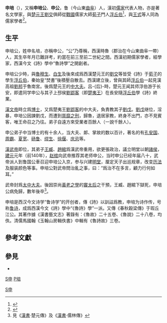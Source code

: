 {{Infobox Biography
| date_of_birth  = 約前219年
| place_of_birth = 中國曲阜縣
| date_of_death  = 約前135年
| place_of_death = 其家中
| occupation = 文學家，儒家學者
}}
{{儒学}}
'''申培'''（{{bd|约前219年||約前135年||catIdx=S}}），又稱'''申培公'''、'''申公'''，鲁（今山東[[曲阜|曲阜]]）人，漢初[[儒家|儒家]]代表人物，亦是著名文學家，與[[楚元王|楚元王]][[劉交|劉交]]俱師從[[戰國|戰國]]儒家大師[[荀子|荀子]]門人[[浮丘伯|浮丘伯]]<ref>{{Cite book|author=[[班固|班固]]|title=《[[漢書|漢書]]．楚元王传》|edition=2010年重印本|publisher=[[臺灣商務印書館|臺灣商務印書館]]|location=[[臺北市|臺北市]]|year=2010|isbn=9789570525052|language=zh-tw|accessdate=2011-07-10}}</ref>，與[[王式_(漢朝)|王式]]等人同為儒家學者<ref>{{Cite book|author=[[班固|班固]]|title=《[[漢書|漢書]]．儒林傳．申培傳》|edition=2010年重印本|publisher=[[臺灣商務印書館|臺灣商務印書館]]|location=[[臺北市|臺北市]]|year=2010|isbn=9789570525052|language=zh-tw|accessdate=2011-07-10}}</ref>。

==生平==
申培公，姓申名培，亦稱申公，“公”乃尊稱，西漢時魯（郡治在今山東曲阜一帶）人，其生卒年月已難詳考，約當在前三至前二世紀之間。西漢初期儒家學者，經學家，西漢今文《詩》學中“魯詩學”之開創者。

申培公少時，與[[魯穆生|魯穆生]]、[[白生|白生]]及後來成爲西漢楚元王的[[劉交|劉交]]等皆受《詩》于[[荀子|荀子]]的學生[[浮丘伯|浮丘伯]]，秦始皇“焚書”後積壓自散去。西漢建立後，曾與其師[[浮丘伯|浮丘伯]]一起見漢高祖[[劉邦|劉邦]]于魯南宮。後爲楚元王的[[中大夫|中大夫]]。吕-{后}-時，楚元王闻其师浮伯游于长安，即遣同学申公与其子上邳侯[[劉郢客|劉郢客]]（即[[楚夷王|楚夷王]]）在長安隨[[浮丘伯|浮丘伯]]學《詩》終業。

[[漢文帝|漢文帝]]時立爲[[博士|博士]]，又爲楚夷王[[劉郢客|劉郢客]]的中大夫，負責教其子[[劉戊|劉戊]]。[[劉戊|劉戊]]继位，淫暴，申培公因諫劉戊，而遭到[[胥靡之刑|胥靡之刑]]，歸魯，退居家教，終身不出門，亦不見賓客，唯王命召之乃往。弟子自遠方來受業者百餘人（一說千餘人）。

申公弟子中当博士的有十余人，当大夫、郞、掌故的数以百计，著名的有[[孔安国|孔安国]]、[[周霸|周霸]]、[[夏宽|夏宽]]、[[砀鲁|砀鲁]]、[[缪生|缪生]]、[[徐偃|徐偃]]、[[庆忌|庆忌]]等。

[[漢武帝|漢武帝]]即位，其弟子[[王臧|王臧]]、[[趙綰|趙綰]]爲漢武帝重用，欲更張政治，議立明堂以朝[[諸侯|諸侯]]，[[建元_(汉朝)|建元]]元年（前140年），[[赵绾|赵绾]]向武帝推荐其老师申公，当时申公已经年届八十，武帝派人到鲁国公車召迎申培公入京，参与兴建[[明堂|明堂]]，厘定天子出巡规章，改变[[历法|历法]]及服装颜色等事。申培公對武帝問治亂之事，曰：“爲治不在多言，顧力行何如耳。”

武帝封爲[[太中大夫|太中大夫]]。後因崇尚[[黃老之學|黃老之學]]的[[竇皇后_(漢文帝)|竇太后]]之干預，王臧、趙綰下獄死，申培公病免歸，數年後卒<ref>見《[[漢書|漢書]]·楚元傳》及《[[漢書|漢書]]·儒林傳》</ref>。

申培是西汉今文诗学“鲁诗学”的开创者，傳《詩》以訓詁爲教，申培为诗作传，号称[[鲁诗|鲁诗]]，成爲西漢今文《詩》學中“《魯詩》學”一派。又傳《春秋穀梁傳》于瑕丘江公。其著作據《漢書藝文志》著錄有：《魯故》二十五卷、《魯說》二十八卷，均佚。清儒馬國翰《玉翰山房輯佚書》中輯有《魯詩故》三卷。

== 參考文獻 ==
{{reflist}}

== 參見 ==
*{{wikisource history|史記|121|申公}}


[[Category:西漢儒學學者|S申]]
[[category:曲阜人|S申]]
[[category:申姓|P培]]